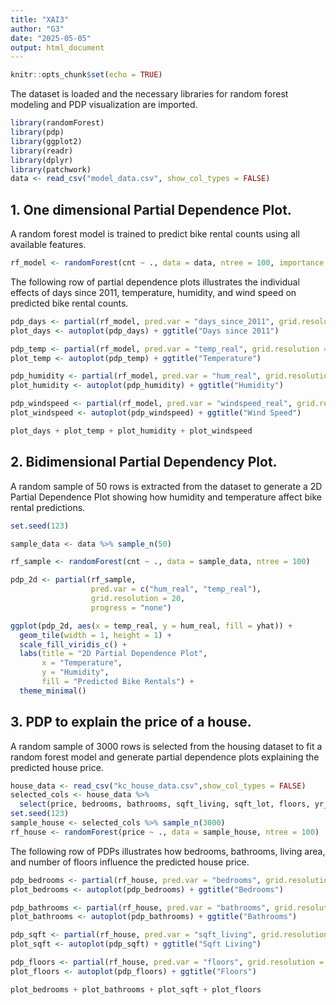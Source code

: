 ```yaml
---
title: "XAI3"
author: "G3"
date: "2025-05-05"
output: html_document
---
```


```r
knitr::opts_chunk$set(echo = TRUE)
```

The dataset is loaded and the necessary libraries for random forest modeling and PDP visualization are imported.
```r
library(randomForest)
library(pdp)
library(ggplot2)
library(readr)
library(dplyr)
library(patchwork)
data <- read_csv("model_data.csv", show_col_types = FALSE)
```

## 1. One dimensional Partial Dependence Plot. 
A random forest model is trained to predict bike rental counts using all available features.
```r
rf_model <- randomForest(cnt ~ ., data = data, ntree = 100, importance = TRUE)
```

The following row of partial dependence plots illustrates the individual effects of days since 2011, temperature, humidity, and wind speed on predicted bike rental counts.

```r
pdp_days <- partial(rf_model, pred.var = "days_since_2011", grid.resolution = 20)
plot_days <- autoplot(pdp_days) + ggtitle("Days since 2011")

pdp_temp <- partial(rf_model, pred.var = "temp_real", grid.resolution = 20)
plot_temp <- autoplot(pdp_temp) + ggtitle("Temperature")

pdp_humidity <- partial(rf_model, pred.var = "hum_real", grid.resolution = 20)
plot_humidity <- autoplot(pdp_humidity) + ggtitle("Humidity")

pdp_windspeed <- partial(rf_model, pred.var = "windspeed_real", grid.resolution = 20)
plot_windspeed <- autoplot(pdp_windspeed) + ggtitle("Wind Speed")

plot_days + plot_temp + plot_humidity + plot_windspeed
```

## 2. Bidimensional Partial Dependency Plot. 
A random sample of 50 rows is extracted from the dataset to generate a 2D Partial Dependence Plot showing how humidity and temperature affect bike rental predictions.
```r
set.seed(123)

sample_data <- data %>% sample_n(50)

rf_sample <- randomForest(cnt ~ ., data = sample_data, ntree = 100)

pdp_2d <- partial(rf_sample,
                  pred.var = c("hum_real", "temp_real"),
                  grid.resolution = 20,
                  progress = "none")

ggplot(pdp_2d, aes(x = temp_real, y = hum_real, fill = yhat)) +
  geom_tile(width = 1, height = 1) +
  scale_fill_viridis_c() +
  labs(title = "2D Partial Dependence Plot",
       x = "Temperature",
       y = "Humidity",
       fill = "Predicted Bike Rentals") +
  theme_minimal()
```

## 3. PDP to explain the price of a house. 
A random sample of 3000 rows is selected from the housing dataset to fit a random forest model and generate partial dependence plots explaining the predicted house price.
```r
house_data <- read_csv("kc_house_data.csv",show_col_types = FALSE)
selected_cols <- house_data %>%
  select(price, bedrooms, bathrooms, sqft_living, sqft_lot, floors, yr_built)
set.seed(123)
sample_house <- selected_cols %>% sample_n(3000)
rf_house <- randomForest(price ~ ., data = sample_house, ntree = 100)
```

The following row of PDPs illustrates how bedrooms, bathrooms, living area, and number of floors influence the predicted house price.
```r
pdp_bedrooms <- partial(rf_house, pred.var = "bedrooms", grid.resolution = 20)
plot_bedrooms <- autoplot(pdp_bedrooms) + ggtitle("Bedrooms")

pdp_bathrooms <- partial(rf_house, pred.var = "bathrooms", grid.resolution = 20)
plot_bathrooms <- autoplot(pdp_bathrooms) + ggtitle("Bathrooms")

pdp_sqft <- partial(rf_house, pred.var = "sqft_living", grid.resolution = 20)
plot_sqft <- autoplot(pdp_sqft) + ggtitle("Sqft Living")

pdp_floors <- partial(rf_house, pred.var = "floors", grid.resolution = 20)
plot_floors <- autoplot(pdp_floors) + ggtitle("Floors")

plot_bedrooms + plot_bathrooms + plot_sqft + plot_floors
```

